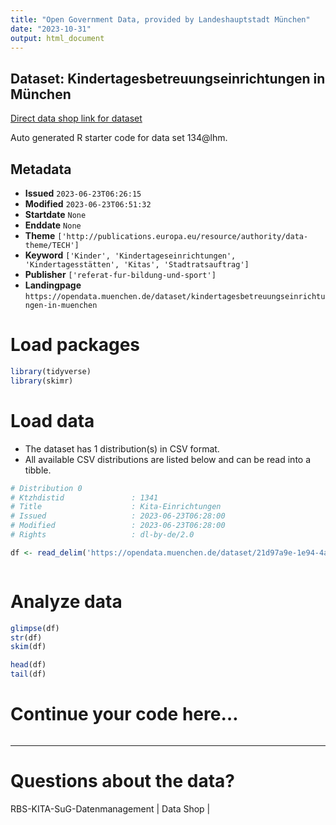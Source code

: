 ```yaml
---
title: "Open Government Data, provided by Landeshauptstadt München"
date: "2023-10-31"
output: html_document
---
```


## Dataset: Kindertagesbetreuungseinrichtungen in München

[Direct data shop link for dataset](https://opendata.muenchen.de/dataset/kindertagesbetreuungseinrichtungen-in-muenchen)

Auto generated R starter code for data set 134@lhm.

## Metadata

- **Issued** `2023-06-23T06:26:15`
- **Modified** `2023-06-23T06:51:32`
- **Startdate** `None`
- **Enddate** `None`
- **Theme** `['http://publications.europa.eu/resource/authority/data-theme/TECH']`
- **Keyword** `['Kinder', 'Kindertageseinrichtungen', 'Kindertagesstätten', 'Kitas', 'Stadtratsauftrag']`
- **Publisher** `['referat-fur-bildung-und-sport']`
- **Landingpage** `https://opendata.muenchen.de/dataset/kindertagesbetreuungseinrichtungen-in-muenchen`


# Load packages

```r

library(tidyverse)
library(skimr)

```

# Load data

-   The dataset has 1 distribution(s) in CSV format.
-   All available CSV distributions are listed below and can be read into a tibble.

```r

# Distribution 0
# Ktzhdistid               : 1341
# Title                    : Kita-Einrichtungen
# Issued                   : 2023-06-23T06:28:00
# Modified                 : 2023-06-23T06:28:00
# Rights                   : dl-by-de/2.0

df <- read_delim('https://opendata.muenchen.de/dataset/21d97a9e-1e94-4a0c-86d1-3c1539bcb18b/resource/b6e9a48f-4892-47c4-ae97-37d1bc7ec993/download/open_data_kitas_2023_04_18.csv')



```

# Analyze data

```r

glimpse(df)
str(df)
skim(df)

head(df)
tail(df)

```

# Continue your code here...

```r

```

------------------------------------------------------------------------

# Questions about the data?

RBS-KITA-SuG-Datenmanagement | Data Shop | 
